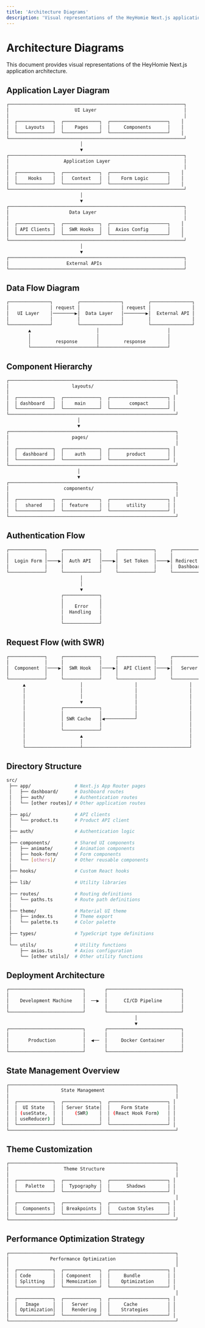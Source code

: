 ```yaml
---
title: 'Architecture Diagrams'
description: 'Visual representations of the HeyHomie Next.js application architecture'
---
```


# Architecture Diagrams

This document provides visual representations of the HeyHomie Next.js application architecture.

## Application Layer Diagram

```bash
┌────────────────────────────────────────────────────────────────┐
│                        UI Layer                                │
│                                                                │
│  ┌─────────────┐  ┌─────────────┐  ┌─────────────────────┐    │
│  │   Layouts   │  │    Pages    │  │     Components      │    │
│  └─────────────┘  └─────────────┘  └─────────────────────┘    │
└────────────────────────────────────────────────────────────────┘
                           │
                           ▼
┌────────────────────────────────────────────────────────────────┐
│                    Application Layer                           │
│                                                                │
│  ┌─────────────┐  ┌─────────────┐  ┌─────────────────────┐    │
│  │    Hooks    │  │   Context   │  │    Form Logic       │    │
│  └─────────────┘  └─────────────┘  └─────────────────────┘    │
└────────────────────────────────────────────────────────────────┘
                           │
                           ▼
┌────────────────────────────────────────────────────────────────┐
│                      Data Layer                                │
│                                                                │
│  ┌─────────────┐  ┌─────────────┐  ┌─────────────────────┐    │
│  │ API Clients │  │  SWR Hooks  │  │  Axios Config       │    │
│  └─────────────┘  └─────────────┘  └─────────────────────┘    │
└────────────────────────────────────────────────────────────────┘
                           │
                           ▼
┌────────────────────────────────────────────────────────────────┐
│                     External APIs                              │
└────────────────────────────────────────────────────────────────┘
```

## Data Flow Diagram

```bash
┌───────────────┐         ┌───────────────┐         ┌───────────────┐
│               │ request │               │ request │               │
│   UI Layer    │────────▶│  Data Layer   │────────▶│  External API │
│               │         │               │         │               │
└───────────────┘         └───────────────┘         └───────────────┘
        ▲                        │                         │
        │                        │                         │
        │         response       │         response        │
        └────────────────────────┴─────────────────────────┘
```

## Component Hierarchy

```bash
┌─────────────────────────────────────────────────────────────┐
│                       layouts/                              │
│                                                             │
│  ┌─────────────┐  ┌─────────────┐  ┌─────────────────────┐ │
│  │ dashboard   │  │    main     │  │       compact       │ │
│  └─────────────┘  └─────────────┘  └─────────────────────┘ │
└─────────────────────────────────────────────────────────────┘
                          │
                          ▼
┌─────────────────────────────────────────────────────────────┐
│                       pages/                                │
│                                                             │
│  ┌─────────────┐  ┌─────────────┐  ┌─────────────────────┐ │
│  │  dashboard  │  │    auth     │  │      product        │ │
│  └─────────────┘  └─────────────┘  └─────────────────────┘ │
└─────────────────────────────────────────────────────────────┘
                          │
                          ▼
┌─────────────────────────────────────────────────────────────┐
│                    components/                              │
│                                                             │
│  ┌─────────────┐  ┌─────────────┐  ┌─────────────────────┐ │
│  │   shared    │  │  feature    │  │      utility        │ │
│  └─────────────┘  └─────────────┘  └─────────────────────┘ │
└─────────────────────────────────────────────────────────────┘
```

## Authentication Flow

```bash
┌─────────────┐     ┌─────────────┐     ┌─────────────┐     ┌─────────────┐
│             │     │             │     │             │     │             │
│  Login Form │────▶│  Auth API   │────▶│  Set Token  │────▶│ Redirect to │
│             │     │             │     │             │     │  Dashboard  │
└─────────────┘     └─────────────┘     └─────────────┘     └─────────────┘
                           │
                           │
                           ▼
                    ┌─────────────┐
                    │             │
                    │    Error    │
                    │  Handling   │
                    │             │
                    └─────────────┘
```

## Request Flow (with SWR)

```bash
┌─────────────┐     ┌─────────────┐     ┌─────────────┐     ┌─────────────┐
│             │     │             │     │             │     │             │
│  Component  │────▶│  SWR Hook   │────▶│  API Client │────▶│   Server    │
│             │     │             │     │             │     │             │
└─────────────┘     └─────────────┘     └─────────────┘     └─────────────┘
      ▲                    │                   │                   │
      │                    │                   │                   │
      │                    │                   │                   │
      │                    ▼                   │                   │
      │             ┌─────────────┐            │                   │
      │             │             │            │                   │
      │             │ SWR Cache   │◀───────────┘                   │
      │             │             │                                │
      │             └─────────────┘                                │
      │                    ▲                                       │
      │                    │                                       │
      └────────────────────┴───────────────────────────────────────┘
```

## Directory Structure

```bash
src/
 ├── app/                # Next.js App Router pages
 │   ├── dashboard/      # Dashboard routes
 │   ├── auth/           # Authentication routes
 │   └── [other routes]/ # Other application routes
 │
 ├── api/                # API clients
 │   └── product.ts      # Product API client
 │
 ├── auth/               # Authentication logic
 │
 ├── components/         # Shared UI components
 │   ├── animate/        # Animation components
 │   ├── hook-form/      # Form components
 │   └── [others]/       # Other reusable components
 │
 ├── hooks/              # Custom React hooks
 │
 ├── lib/                # Utility libraries
 │
 ├── routes/             # Routing definitions
 │   └── paths.ts        # Route path definitions
 │
 ├── theme/              # Material UI theme
 │   ├── index.ts        # Theme export
 │   └── palette.ts      # Color palette
 │
 ├── types/              # TypeScript type definitions
 │
 └── utils/              # Utility functions
     ├── axios.ts        # Axios configuration
     └── [other utils]/  # Other utility functions
```

## Deployment Architecture

```bash
┌───────────────────────────┐       ┌───────────────────────────┐
│                           │       │                           │
│    Development Machine    │  ──▶  │      CI/CD Pipeline       │
│                           │       │                           │
└───────────────────────────┘       └───────────────────────────┘
                                               │
                                               ▼
┌───────────────────────────┐       ┌───────────────────────────┐
│                           │       │                           │
│       Production          │  ◀──  │     Docker Container      │
│                           │       │                           │
└───────────────────────────┘       └───────────────────────────┘
```

## State Management Overview

```bash
┌─────────────────────────────────────────────────────────────┐
│                   State Management                          │
│                                                             │
│  ┌─────────────┐  ┌─────────────┐  ┌─────────────────────┐ │
│  │  UI State   │  │ Server State│  │    Form State       │ │
│  │ (useState,  │  │    (SWR)    │  │ (React Hook Form)   │ │
│  │ useReducer) │  │             │  │                     │ │
│  └─────────────┘  └─────────────┘  └─────────────────────┘ │
└─────────────────────────────────────────────────────────────┘
```

## Theme Customization

```bash
┌─────────────────────────────────────────────────────────────┐
│                    Theme Structure                          │
│                                                             │
│  ┌─────────────┐  ┌─────────────┐  ┌─────────────────────┐ │
│  │   Palette   │  │  Typography │  │      Shadows        │ │
│  └─────────────┘  └─────────────┘  └─────────────────────┘ │
│                                                             │
│  ┌─────────────┐  ┌─────────────┐  ┌─────────────────────┐ │
│  │  Components │  │ Breakpoints │  │   Custom Styles     │ │
│  └─────────────┘  └─────────────┘  └─────────────────────┘ │
└─────────────────────────────────────────────────────────────┘
```

## Performance Optimization Strategy

```bash
┌─────────────────────────────────────────────────────────────┐
│               Performance Optimization                      │
│                                                             │
│  ┌─────────────┐  ┌─────────────┐  ┌─────────────────────┐ │
│  │ Code        │  │ Component   │  │     Bundle          │ │
│  │ Splitting   │  │ Memoization │  │    Optimization     │ │
│  └─────────────┘  └─────────────┘  └─────────────────────┘ │
│                                                             │
│  ┌─────────────┐  ┌─────────────┐  ┌─────────────────────┐ │
│  │   Image     │  │   Server    │  │     Cache           │ │
│  │ Optimization│  │   Rendering │  │    Strategies       │ │
│  └─────────────┘  └─────────────┘  └─────────────────────┘ │
└─────────────────────────────────────────────────────────────┘
``` 